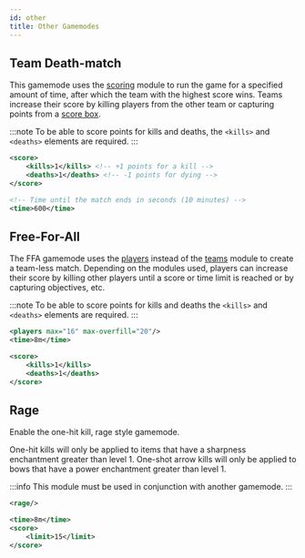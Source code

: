 ```yaml
---
id: other
title: Other Gamemodes
---
```


## Team Death-match

This gamemode uses the [scoring](/docs/modules/objectives/scoring) module to run the game for a specified amount of time, after which the team with the highest score wins.
Teams increase their score by killing players from the other team or capturing points from a [score box](/docs/modules/objectives/scoring#score-boxes).

:::note
To be able to score points for kills and deaths, the `<kills>` and `<deaths>` elements are required.
:::

```xml
<score>
    <kills>1</kills> <!-- +1 points for a kill -->
    <deaths>1</deaths> <!-- -1 points for dying -->
</score>

<!-- Time until the match ends in seconds (10 minutes) -->
<time>600</time>
```

## Free-For-All

The FFA gamemode uses the [players](/docs/modules/format/players) instead
of the [teams](/docs/modules/format/teams) module to create a team-less match.
Depending on the modules used, players can increase their score by killing other players
until a score or time limit is reached or by capturing objectives, etc.

:::note
To be able to score points for kills and deaths the `<kills>` and `<deaths>` elements are required.
:::

```xml
<players max="16" max-overfill="20"/>
<time>8m</time>

<score>
    <kills>1</kills>
    <deaths>1</deaths>
</score>
```

## Rage

Enable the one-hit kill, rage style gamemode.

One-hit kills will only be applied to items that have a sharpness enchantment greater than level 1.
One-shot arrow kills will only be applied to bows that have a power enchantment greater than level 1.

:::info
This module must be used in conjunction with another gamemode.
:::

```xml
<rage/>

<time>8m</time>
<score>
    <limit>15</limit>
</score>
```
